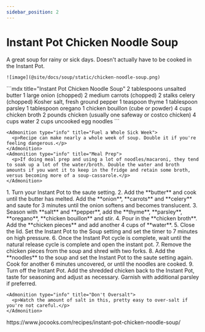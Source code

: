 ```yaml
---
sidebar_position: 2
---
```



# Instant Pot Chicken Noodle Soup

<Tabs>
  <TabItem value="photos" label="Photos" default>
    A great soup for rainy or sick days. Doesn't actually have to be cooked in the Instant Pot.

    ![image](@site/docs/soup/static/chicken-noodle-soup.png)
  </TabItem>

  <TabItem value="ingredients" label="Ingredients">
    ```mdx title="Instant Pot Chicken Noodle Soup"
    2 tablespoons unsalted butter
    1 large onion (chopped)
    2 medium carrots (chopped)
    2 stalks celery (chopped)
    Kosher salt, fresh ground pepper
    1 teaspoon thyme
    1 tablespoon parsley
    1 tablespoon oregano
    1 chicken bouillon (cube or powder)
    4 cups chicken broth
    2 pounds chicken (usually one safeway or costco chicken)
    4 cups water
    2 cups uncooked egg noodles
    ```

    <Admonition type="info" title="Fuel a Whole Sick Week">
      <p>Recipe can make nearly a whole week of soup. Double it if you're feeling dangerous.</p>
    </Admonition>
    <Admonition type="info" title="Meal Prep">
      <p>If doing meal prep and using a lot of noodles/macaroni, they tend to soak up a lot of the water/broth. Double the water and broth amounts if you want it to keep in the fridge and retain some broth, versus becoming more of a soup-cassarole.</p>
    </Admonition>
  </TabItem>

  <TabItem value="instructions" label="Instructions">
    1. Turn your Instant Pot to the saute setting.
    2. Add the **butter** and cook until the butter has melted. Add the **onion**, **carrots** and **celery** and saute for 3 minutes until the onion softens and becomes translucent.
    3. Season with **salt** and **pepper**, add the **thyme**, **parsley**, **oregano**, **chicken bouillon** and stir.
    4. Pour in the **chicken broth**. Add the **chicken pieces** and add another 4 cups of **water**. 
    5. Close the lid. Set the Instant Pot to the Soup setting and set the timer to 7 minutes on high pressure.
    6. Once the Instant Pot cycle is complete, wait until the natural release cycle is complete and open the instant pot.
    7. Remove the chicken pieces from the soup and shred with two forks.
    8. Add the **noodles** to the soup and set the Instant Pot to the saute setting again. Cook for another 6 minutes uncovered, or until the noodles are cooked. 
    9. Turn off the Instant Pot. Add the shredded chicken back to the Instant Pot, taste for seasoning and adjust as necessary. Garnish with additional parsley if preferred.
    
    <Admonition type="info" title="Don't Oversalt">
      <p>Watch the amount of salt in this, pretty easy to over-salt if you're not careful.</p>
    </Admonition>
  </TabItem>

  <TabItem value="references" label="References">
    https://www.jocooks.com/recipes/instant-pot-chicken-noodle-soup/
  </TabItem>
</Tabs>
